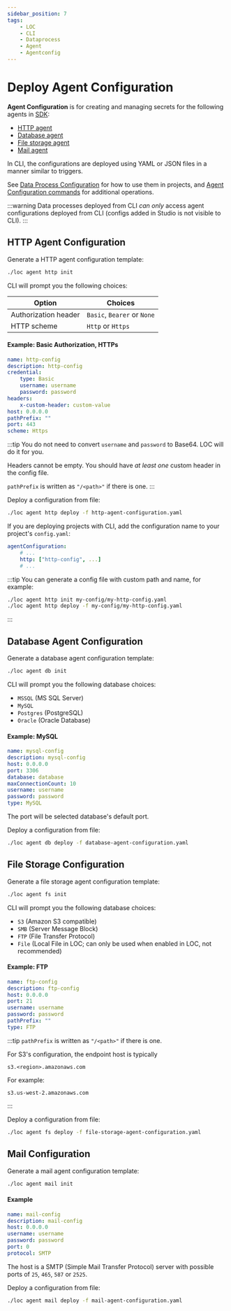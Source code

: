 ```yaml
---
sidebar_position: 7
tags:
    - LOC
    - CLI
    - Dataprocess
    - Agent
    - Agentconfig
---
```


# Deploy Agent Configuration

**Agent Configuration** is for creating and managing secrets for the following agents in [SDK](/legacy/0.7/category/sdk-reference):

-   [HTTP agent](/legacy/0.7/sdk-reference/http)
-   [Database agent](/legacy/0.7/sdk-reference/database)
-   [File storage agent](/legacy/0.7/sdk-reference/filestorage)
-   [Mail agent](/legacy/0.7/sdk-reference/mail)

In CLI, the configurations are deployed using YAML or JSON files in a manner similar to triggers.

See [Data Process Configuration](/legacy/0.7/cli-handbook/create-deploy-project#agent-configuration) for how to use them in projects, and [Agent Configuration commands](/legacy/0.7/cli-handbook/cli-commands/agent-config) for additional operations.

:::warning
Data processes deployed from CLI _can only_ access agent configurations deployed from CLI (configs added in Studio is not visible to CLI).
:::

## HTTP Agent Configuration

Generate a HTTP agent configuration template:

```bash
./loc agent http init
```

CLI will prompt you the following choices:

| Option               | Choices                     |
| -------------------- | --------------------------- |
| Authorization header | `Basic`, `Bearer` or `None` |
| HTTP scheme          | `Http` or `Https`           |

#### Example: Basic Authorization, HTTPs

```yaml title="http-agent-configuration.yaml" showLineNumbers
name: http-config
description: http-config
credential:
    type: Basic
    username: username
    password: password
headers:
    x-custom-header: custom-value
host: 0.0.0.0
pathPrefix: ""
port: 443
scheme: Https
```

:::tip
You do not need to convert `username` and `password` to Base64. LOC will do it for you.

Headers cannot be empty. You should have _at least one_ custom header in the config file.

`pathPrefix` is written as `"/<path>"` if there is one.
:::

Deploy a configuration from file:

```bash
./loc agent http deploy -f http-agent-configuration.yaml
```

If you are deploying projects with CLI, add the configuration name to your project's `config.yaml`:

```yaml showLineNumbers
agentConfiguration:
    # ...
    http: ["http-config", ...]
    # ...
```

:::tip
You can generate a config file with custom path and name, for example:

```bash
./loc agent http init my-config/my-http-config.yaml
./loc agent http deploy -f my-config/my-http-config.yaml
```

:::

## Database Agent Configuration

Generate a database agent configuration template:

```bash
./loc agent db init
```

CLI will prompt you the following database choices:

-   `MSSQL` (MS SQL Server)
-   `MySQL`
-   `Postgres` (PostgreSQL)
-   `Oracle` (Oracle Database)

#### Example: MySQL

```yaml title="database-agent-configuration.yaml" showLineNumbers
name: mysql-config
description: mysql-config
host: 0.0.0.0
port: 3306
database: database
maxConnectionCount: 10
username: username
password: password
type: MySQL
```

The port will be selected database's default port.

Deploy a configuration from file:

```bash
./loc agent db deploy -f database-agent-configuration.yaml
```

## File Storage Configuration

Generate a file storage agent configuration template:

```bash
./loc agent fs init
```

CLI will prompt you the following database choices:

-   `S3` (Amazon S3 compatible)
-   `SMB` (Server Message Block)
-   `FTP` (File Transfer Protocol)
-   `File` (Local File in LOC; can only be used when enabled in LOC, not recommended)

#### Example: FTP

```yaml title="file-storage-agent-configuration.yaml" showLineNumbers
name: ftp-config
description: ftp-config
host: 0.0.0.0
port: 21
username: username
password: password
pathPrefix: ""
type: FTP
```

:::tip
`pathPrefix` is written as `"/<path>"` if there is one.

For S3's configuration, the endpoint host is typically

```
s3.<region>.amazonaws.com
```

For example:

```
s3.us-west-2.amazonaws.com
```

:::

Deploy a configuration from file:

```bash
./loc agent fs deploy -f file-storage-agent-configuration.yaml
```

## Mail Configuration

Generate a mail agent configuration template:

```bash
./loc agent mail init
```

#### Example

```yaml title="mail-agent-configuration.yaml" showLineNumbers
name: mail-config
description: mail-config
host: 0.0.0.0
username: username
password: password
port: 0
protocol: SMTP
```

The host is a SMTP (Simple Mail Transfer Protocol) server with possible ports of `25`, `465`, `587` or `2525`.

Deploy a configuration from file:

```bash
./loc agent mail deploy -f mail-agent-configuration.yaml
```
